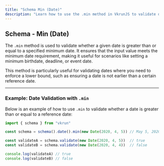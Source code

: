 ```yaml
---
title: "Schema Min (Date)"
description: "Learn how to use the .min method in VkrunJS to validate date inputs with a minimum date constraint."
---
```


## Schema - Min (Date)

The `.min` method is used to validate whether a given date is greater than or equal to a specified minimum date. It ensures that the input value meets the minimum date requirement, making it useful for scenarios like setting a minimum birthdate, deadline, or event date.

This method is particularly useful for validating dates where you need to enforce a lower bound, such as ensuring a date is not earlier than a certain reference date.

---

### Example: Date Validation with `.min`

Below is an example of how to use `.min` to validate whether a date is greater than or equal to a reference date:

```ts
import { schema } from "vkrun"

const schema = schema().date().min(new Date(2020, 4, 5)) // May 5, 2020

const validateA = schema.validate(new Date(2020, 4, 5))  // true
const validateB = schema.validate(new Date(2020, 4, 4))  // false

console.log(validateA) // true
console.log(validateB) // false
```